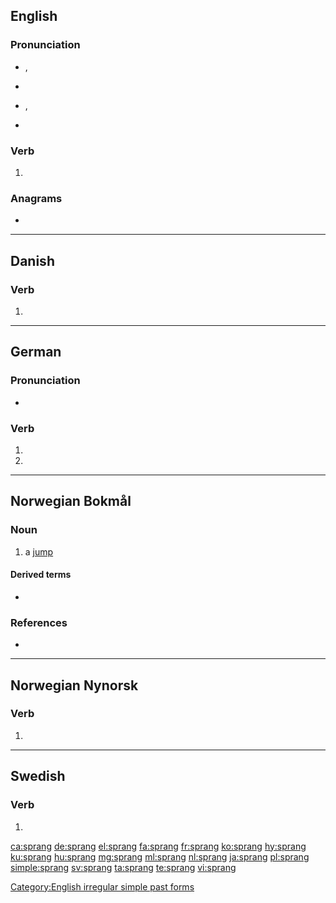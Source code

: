 {{also|spräng|språng}}
==English==

===Pronunciation===
* {{enPR|sprăng}}, {{IPA|/spɹæŋ/|lang=en}}
* {{audio|en-us-sprang.ogg|Audio (US)|lang=en}}
* {{lb|en|also}} {{a|US}} {{enPR|sprāng}}, {{IPA|/spɹeɪŋ/|lang=en}}
* {{rhymes|æŋ|lang=en}}

===Verb===
{{head|en|verb form}}

# {{en-simple past of|spring}}

===Anagrams===
* {{l|en|prangs}}

[[Category:English irregular simple past forms]]

----

==Danish==

===Verb===
{{head|da|verb form}}

# {{past tense of|springe|lang=da}}

----

==German==

===Pronunciation===
* {{rhymes|aŋ|lang=de}}

===Verb===
{{head|de|verb form}}

# {{de-verb form of|springen|1|s|v}}
# {{de-verb form of|springen|3|s|v}}

----

==Norwegian Bokmål==

===Noun===
{{nb-noun-n1}}
# a [[jump]]

====Derived terms====
* {{l|nb|stavsprang}}

===References===
* {{R:The Bokmål Dictionary}}

----

==Norwegian Nynorsk==
===Verb===
{{head|nn|verb form}}

# {{form of|past tense|springa|lang=nn}}
----

==Swedish==

===Verb===
{{head|sv|verb form}}

# {{sv-verb-form-past|springa}}

[[ca:sprang]]
[[de:sprang]]
[[el:sprang]]
[[fa:sprang]]
[[fr:sprang]]
[[ko:sprang]]
[[hy:sprang]]
[[ku:sprang]]
[[hu:sprang]]
[[mg:sprang]]
[[ml:sprang]]
[[nl:sprang]]
[[ja:sprang]]
[[pl:sprang]]
[[simple:sprang]]
[[sv:sprang]]
[[ta:sprang]]
[[te:sprang]]
[[vi:sprang]]